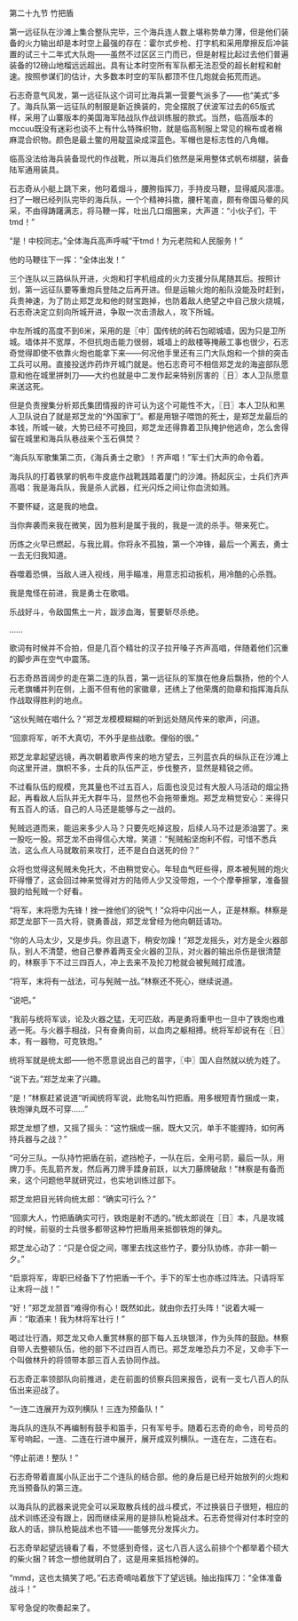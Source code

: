 

第二十九节 竹把盾

第一远征队在沙滩上集合整队完毕，三个海兵连人数上堪称势单力薄，但是他们装备的火力输出却是本时空上最强的存在：霍尔式步枪、打字机和采用摩擦反后冲装置的试三十二年式大队炮――虽然不过区区三门而已，但是射程比起过去他们普遍装备的12磅山地榴远远超出。具有让本时空所有军队都无法忍受的超长射程和射速。按照参谋们的估计，大多数本时空的军队都顶不住几炮就会拓荒而逃。

石志奇意气风发，第一远征队这个词可比海兵第一营要气派多了――也“美式”多了。海兵队第一远征队的制服是新近换装的，完全摆脱了伏波军过去的65版式样，采用了山寨版本的美国海军陆战队作战训练服的款式。当然，临高版本的mccuu既没有迷彩也谈不上有什么特殊织物，就是临高制服上常见的棉布或者棉麻混合织物。颜色是最土鳖的用靛蓝染成深蓝色。军帽也是标志性的八角帽。

临高没法给海兵装备现代的作战靴，所以海兵们依然是采用整体式帆布绑腿，装备陆军通用装具。

石志奇从小艇上跳下来，他叼着烟斗，腰胯指挥刀，手持皮马鞭，显得威风凛凛。扫了一眼已经列队完毕的海兵队，一个个精神抖擞，腰杆笔直，颇有帝国马晕的风采，不由得踌躇满志，将马鞭一挥，吐出几口烟圈来，大声道：“小伙子们，干tmd！”

“是！中校同志。”全体海兵高声呼喊“干tmd！为元老院和人民服务！”

他的马鞭往下一挥：“全体出发！”

三个连队以三路纵队开进，火炮和打字机组成的火力支援分队尾随其后。按照计划，第一远征队要等重炮兵登陆之后再开进。但是运输火炮的船队没能及时赶到，兵贵神速，为了防止郑芝龙和他的财宝跑掉，也防着敌人绝望之中自己放火烧城，石志奇决定立刻向所城开进，争取一次击溃敌人，攻下所城。

中左所城的高度不到6米，采用的是〖中〗国传统的砖石包砌城墙，因为只是卫所城。墙体并不宽厚，不但抗炮击能力很弱，城墙上的敌楼等掩蔽工事也很少，石志奇觉得即使不依靠火炮也能拿下来――何况他手里还有三门大队炮和一个排的突击工兵可以用。直接投送炸药炸开城门就是。他石志奇可不相信郑芝龙的海盗部队愿意和他在城里拼刺刀――大约也就是中二发作起来特别厉害的〖日〗本人卫队愿意来送这死。

但是负责搜集分析郑氏集团情报的许可认为这个可能性不大，〖日〗本人卫队和黑人卫队说白了就是郑芝龙的“外国家丁”。都是用银子喂饱的死士，是郑芝龙最后的本钱，所城一破，大势已经不可挽回，郑芝龙还得靠着卫队掩护他逃命，怎么舍得留在城里和海兵队巷战来个玉石俱焚？

“海兵队军歌集第二页，《海兵勇士之歌》！齐声唱！”军士们大声的命令着。

海兵队的打着铁掌的帆布牛皮底作战靴践踏着厦门的沙滩。扬起灰尘，士兵们齐声高唱：我是海兵队，我是杀人武器，红光闪烁之间让你血流如溅。

不要怀疑，这是我的地盘。

当你奔袭而来我在微笑，因为胜利是属于我的，我是一流的杀手。带来死亡。

历炼之火早已燃起，与我比肩。你将永不孤独，第一个冲锋，最后一个离去，勇士一去无归我知道。

吞噬着恐惧，当敌人进入视线，用手瞄准，用意志扣动扳机，用冷酷的心杀戮。

我是鬼怪在前进，我是勇士在歌唱。

乐战好斗，令敌国焦土一片，跋涉血海，誓要斩尽杀绝。

……

歌词有时候并不合拍，但是几百个精壮的汉子拉开嗓子齐声高唱，伴随着他们沉重的脚步声在空气中震荡。

石志奇昂首阔步的走在第二连的队首，第一远征队的军旗在他身后飘扬，他的个人元老旗幡并列在侧，上面不但有他的家徽章，还绣上了他荣膺的勋章和指挥海兵队作战取得胜利的地点。

“这伙髡贼在唱什么？”郑芝龙模模糊糊的听到远处随风传来的歌声，问道。

“回禀将军，听不大真切，不外乎是些战歌。俚俗的很。”

郑芝龙拿起望远镜，再次朝着歌声传来的地方望去，三列蓝衣兵的纵队正在沙滩上向这里开进，旗帜不多，士兵的队伍严正，步伐整齐，显然是精锐之师。

不过看队伍的规模，充其量也不过五百人，后面也没见过有大股人马活动的烟尘扬起，再看敌人后队并无大群牛马，显然也不会拖带重炮。郑芝龙稍觉安心：来得只有五百人的话，自己的人马还是能够与之一战的。

髡贼远道而来，能运来多少人马？只要先吃掉这股，后续人马不过是添油罢了。来一股吃一股。郑芝龙不由得信心大增。笑道：“髡贼船坚炮利不假，可惜不悉兵法，这么点人马就敢前来攻打，还不是白白送死的份？”

众将也觉得这髡贼未免托大，不由稍觉安心。年轻血气旺些得，原本被髡贼的炮火吓得懵了，这会回过神来觉得对方的陆师人少又没带炮，一个个摩拳擦掌，准备狠狠的给髡贼一个好看。

“将军，末将愿为先锋！挫一挫他们的锐气！”众将中闪出一人，正是林察。林察是郑芝龙部下一员大将，骁勇善战，郑芝龙曾经为他向朝廷请功。

“你的人马太少，又是步兵。你且退下，稍安勿躁！”郑芝龙摇头，对方是全火器部队，别人不清楚，他自己豢养着两支全火器的卫队，对火器的输出杀伤是很清楚的，林察手下不过三四百人，冲上去来不及抡刀枪就会被髡贼打成渣。

“将军，末将有一战法，可与髡贼一战。”林察还不死心，继续说道。

“说吧。”

“我前与统将军谈，论及火器之猛，无可匹敌，再是勇将重甲也一旦中了铁炮也难逃一死。与火器手相战，只有奋勇向前，以血肉之躯相搏。统将军却说有在〖日〗本，有一器物，可克铁炮。”

统将军就是统太郎――他不愿意说出自己的苗字，〖中〗国人自然就以统为姓了。

“说下去。”郑芝龙来了兴趣。

“是！”林察赶紧说道“听闻统将军说，此物名叫竹把盾。用多根短青竹捆成一束，铁炮弹丸既不可穿……”

郑芝龙想了想，又摇了摇头：“这竹捆成一捆，既大又沉，单手不能握持，如何再持兵器与之战？”

“可分三队。一队持竹把盾在前，遮挡枪子，一队在后，全用弓箭，最后一队，用牌刀手。先乱箭齐发，然后再刀牌手蹂身前跃，以大刀藤牌破敌！”林察是有备而来，这个问题他早就研究过，也实地训练过部下。

郑芝龙把目光转向统太郎：“确实可行么？”

“回禀大人，竹把盾确实可行，铁炮是射不透的。”统太郎说在〖日〗本，凡是攻城的时候，前驱的士兵很多都带这种竹把盾用来抵御铁炮的弹丸。

郑芝龙心动了：“只是仓促之间，哪里去找这些竹子，要分队协练，亦非一朝一夕。”

“启禀将军，卑职已经备下了竹把盾一千个。手下的军士也亦练过阵法。只请将军让末将一战！”

“好！”郑芝龙颔首“难得你有心！既然如此，就由你去打头阵！”说着大喊一声：“取酒来！我为林将军壮行！”

喝过壮行酒，郑芝龙又命人重赏林察的部下每人五块银洋，作为头阵的鼓励。林察自带人去整顿队伍，他的部下不过四百人而已。郑芝龙唯恐兵力不足，又命手下一个叫做林升的将领带本部三百人去协同作战。

石志奇正率领部队向前推进，走在前面的侦察兵回来报告，说有一支七八百人的队伍出来迎战了。

“一连二连展开为双列横队！三连为预备队！”

海兵队的连队不再编制有鼓手和笛手，只有军号手。随着石志奇的命令，司号员的军号响起，一连、二连在行进中展开，展开成双列横队。一连在左，二连在右。

“停止前进！整队！”

石志奇带着直属小队正出于二个连队的结合部。他的身后是已经开始放列的火炮和充当预备队的第三连。

以海兵队的武器来说完全可以采取散兵线的战斗模式，不过换装日子很短，相应的战术训练还没有跟上，因而继续采用的是排队枪毙战术。石志奇觉得对付本时空的敌人的话，排队枪毙战术也不错――能够充分发挥火力。

石志奇举起望远镜看了看，不觉感到奇怪，这七八百人这么前排个个都举着个硕大的柴火捆？转念一想他就明白了，这是用来抵挡枪弹的。

“mmd，这也太搞笑了吧。”石志奇嘀咕着放下了望远镜。抽出指挥刀：“全体准备战斗！”

军号急促的吹奏起来了。

